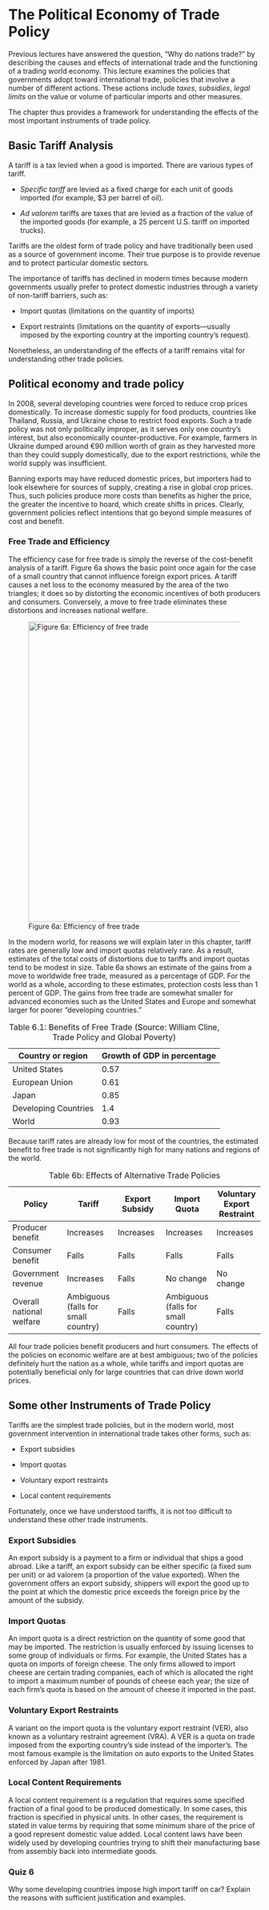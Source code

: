 # The Political Economy of Trade Policy

Previous lectures have answered the question, "Why do nations trade?" by describing the causes and effects of international trade and the functioning of a trading world economy. This lecture examines the policies that governments adopt toward international trade, policies that involve a number of different actions. These actions include *taxes*, *subsidies*, *legal limits* on the value or volume of particular imports and other measures.

The chapter thus provides a framework for understanding the effects of the most important instruments of trade policy.

## Basic Tariff Analysis

A tariff is a tax levied when a good is imported. There are various types of tariff.

-   *Specific tariff* are levied as a fixed charge for each unit of goods imported (for example, \$3 per barrel of oil).

-   *Ad valorem* tariffs are taxes that are levied as a fraction of the value of the imported goods (for example, a 25 percent U.S. tariff on imported trucks).

Tariffs are the oldest form of trade policy and have traditionally been used as a source of government income. Their true purpose is to provide revenue and to protect particular domestic sectors.

The importance of tariffs has declined in modern times because modern governments usually prefer to protect domestic industries through a variety of non-tariff barriers, such as:

-   Import quotas (limitations on the quantity of imports)

-   Export restraints (limitations on the quantity of exports---usually imposed by the exporting country at the importing country's request).

Nonetheless, an understanding of the effects of a tariff remains vital for understanding other trade policies.

## Political economy and trade policy

In 2008, several developing countries were forced to reduce crop prices domestically. To increase domestic supply for food products, countries like Thailand, Russia, and Ukraine chose to restrict food exports. Such a trade policy was not only politically improper, as it serves only one country's interest, but also economically counter-productive. For example, farmers in Ukraine dumped around €90 million worth of grain as they harvested more than they could supply domestically, due to the export restrictions, while the world supply was insufficient.

Banning exports may have reduced domestic prices, but importers had to look elsewhere for sources of supply, creating a rise in global crop prices. Thus, such policies produce more costs than benefits as higher the price, the greater the incentive to hoard, which create shifts in prices. Clearly, government policies reflect intentions that go beyond simple measures of cost and benefit.

### Free Trade and Efficiency

The efficiency case for free trade is simply the reverse of the cost-benefit analysis of a tariff. Figure 6a shows the basic point once again for the case of a small country that cannot influence foreign export prices. A tariff causes a net loss to the economy measured by the area of the two triangles; it does so by distorting the economic incentives of both producers and consumers. Conversely, a move to free trade eliminates these distortions and increases national welfare.

![Figure 6a: Efficiency of free trade](figures/Efficiency-Free-Trade.jpg){fig-align="center" width="600"}

In the modern world, for reasons we will explain later in this chapter, tariff rates are generally low and import quotas relatively rare. As a result, estimates of the total costs of distortions due to tariffs and import quotas tend to be modest in size. Table 6a shows an estimate of the gains from a move to worldwide free trade, measured as a percentage of GDP. For the world as a whole, according to these estimates, protection costs less than 1 percent of GDP. The gains from free trade are somewhat smaller for advanced economies such as the United States and Europe and somewhat larger for poorer "developing countries."

| Country or region    | Growth of GDP in percentage |
|----------------------|-----------------------------|
| United States        | 0.57                        |
| European Union       | 0.61                        |
| Japan                | 0.85                        |
| Developing Countries | 1.4                         |
| World                | 0.93                        |

: Table 6.1: Benefits of Free Trade (Source: William Cline, Trade Policy and Global Poverty)

Because tariff rates are already low for most of the countries, the estimated benefit to free trade is not significantly high for many nations and regions of the world.

| Policy                   | Tariff                              | Export Subsidy | Import Quota                        | Voluntary Export Restraint |
|--------------|---------------|--------------|---------------|--------------|
| Producer benefit         | Increases                           | Increases      | Increases                           | Increases                  |
| Consumer benefit         | Falls                               | Falls          | Falls                               | Falls                      |
| Government revenue       | Increases                           | Falls          | No change                           | No change                  |
| Overall national welfare | Ambiguous (falls for small country) | Falls          | Ambiguous (falls for small country) | Falls                      |

: Table 6b: Effects of Alternative Trade Policies

All four trade policies benefit producers and hurt consumers. The effects of the policies on economic welfare are at best ambiguous; two of the policies definitely hurt the nation as a whole, while tariffs and import quotas are potentially beneficial only for large countries that can drive down world prices.

## Some other Instruments of Trade Policy

Tariffs are the simplest trade policies, but in the modern world, most government intervention in international trade takes other forms, such as:

-   Export subsidies

-   Import quotas

-   Voluntary export restraints

-   Local content requirements

Fortunately, once we have understood tariffs, it is not too difficult to understand these other trade instruments.

### Export Subsidies

An export subsidy is a payment to a firm or individual that ships a good abroad. Like a tariff, an export subsidy can be either specific (a fixed sum per unit) or ad valorem (a proportion of the value exported). When the government offers an export subsidy, shippers will export the good up to the point at which the domestic price exceeds the foreign price by the amount of the subsidy.

### Import Quotas

An import quota is a direct restriction on the quantity of some good that may be imported. The restriction is usually enforced by issuing licenses to some group of individuals or firms. For example, the United States has a quota on imports of foreign cheese. The only firms allowed to import cheese are certain trading companies, each of which is allocated the right to import a maximum number of pounds of cheese each year; the size of each firm's quota is based on the amount of cheese it imported in the past.

### Voluntary Export Restraints

A variant on the import quota is the voluntary export restraint (VER), also known as a voluntary restraint agreement (VRA). A VER is a quota on trade imposed from the exporting country's side instead of the importer's. The most famous example is the limitation on auto exports to the United States enforced by Japan after 1981.

### Local Content Requirements

A local content requirement is a regulation that requires some specified fraction of a final good to be produced domestically. In some cases, this fraction is specified in physical units. In other cases, the requirement is stated in value terms by requiring that some minimum share of the price of a good represent domestic value added. Local content laws have been widely used by developing countries trying to shift their manufacturing base from assembly back into intermediate goods.

### Quiz 6 

Why some developing countries impose high import tariff on car? Explain the reasons with sufficient justification and examples.
